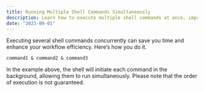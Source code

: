 ```yaml
---
title: Running Multiple Shell Commands Simultaneously
description: Learn how to execute multiple shell commands at once, improving productivity and efficiency.
date: "2023-09-01"
---
```


Executing several shell commands concurrently can save you time and enhance your workflow efficiency. Here’s how you do it.

```shell
command1 & command2 & command3
```

In the example above, the shell will initiate each command in the background, allowing them to run simultaneously. Please note that the order of execution is not guaranteed.
